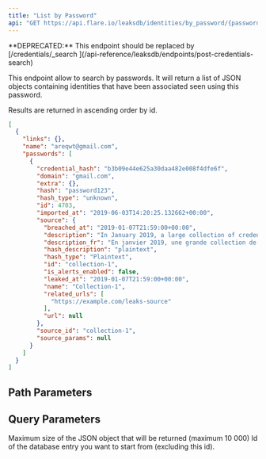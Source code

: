 ```yaml
---
title: "List by Password"
api: "GET https://api.flare.io/leaksdb/identities/by_password/{password}"
---
```


<Warning>
**DEPRECATED:** This endpoint should be replaced by
[/credentials/_search <Icon icon="code" size={16} />](/api-reference/leaksdb/endpoints/post-credentials-search)
</Warning>


<GatedAccessFeatureAstp />

This endpoint allow to search by passwords.
It will return a list of JSON objects containing identities that have been associated seen using this password.

Results are returned in ascending order by id.

<ResponseExample>

```json Response Example
[
  {
    "links": {},
    "name": "areqwt@gmail.com",
    "passwords": [
      {
        "credential_hash": "b3b09e44e625a30daa482e008f4dfe6f",
        "domain": "gmail.com",
        "extra": {},
        "hash": "password123",
        "hash_type": "unknown",
        "id": 4703,
        "imported_at": "2019-06-03T14:20:25.132662+00:00",
        "source": {
          "breached_at": "2019-01-07T21:59:00+00:00",
          "description": "In January 2019, a large collection of credential stuffing lists (combinations of email addresses and passwords used to hijack accounts on other services) was discovered being distributed on a popular hacking forum. The data contained almost 2.7 billion records including 773 million unique email addresses alongside passwords those addresses had used on other breached services.",
          "description_fr": "En janvier 2019, une grande collection de listes de bourrage d'identifiants (combinaisons d'adresses électroniques et de mots de passe utilisés pour prendre contrôle de comptes sur d'autres services) a été diffusée sur un forum de piratage populaire. Les données contenaient près de 2,7 milliards d'enregistrements, dont 773 millions d'adresses électroniques uniques aux côtés de mots de passe que ces adresses avaient utilisés sur d'autres services ayant subi des brèches de données.",
          "hash_description": "plaintext",
          "hash_type": "Plaintext",
          "id": "collection-1",
          "is_alerts_enabled": false,
          "leaked_at": "2019-01-07T21:59:00+00:00",
          "name": "Collection-1",
          "related_urls": [
            "https://example.com/leaks-source"
          ],
          "url": null
        },
        "source_id": "collection-1",
        "source_params": null
      }
    ]
  }
]
```

</ResponseExample>

## Path Parameters

<ParamField path="password" type="string" required>
</ParamField>

## Query Parameters

<ParamField query="size" type="number">
  Maximum size of the JSON object that will be returned (maximum 10 000) 
</ParamField>

<ParamField query="from" type="number">
  Id of the database entry you want to start from (excluding this id).
</ParamField>

